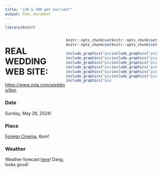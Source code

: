 ```yaml
---
title: "JJB & JRN get married!"
output: html_document
---
```


```r
library(knitr)
```
:::: {style="display: flex;"}

::: {.column width="40%"}

# REAL WEDDING WEB SITE:

[https://www.zola.com/wedding/jbjn](https://www.zola.com/wedding/jbjn)

### Date

Sunday, May 26, 2024!

### Place

[Foreign Cinema](http://foreigncinema.com/), 6pm!

### Weather

Weather forecast [here](https://www.wunderground.com/calendar/us/ca/san-bruno/KSFO/date/2024-5)! Dang, looks good!

:::

::: {.column width="30%"}

```r
knitr::opts_chunk$set(dpi=36)
knitr::opts_chunk$set(dev="jpeg", fig.retina = 1)

include_graphics("pix/3.jpg")
include_graphics("pix/1.jpg")
include_graphics("pix/2.jpg")
include_graphics("pix/4.jpg")
include_graphics("pix/5.jpg")
include_graphics("pix/6.jpg")
include_graphics("pix/7.jpg")
```

:::

::: {.column width="30%"}

```r
knitr::opts_chunk$set(dpi=36)
knitr::opts_chunk$set(dev="jpeg", fig.retina = 1)

include_graphics("pix/8.jpg")
include_graphics("pix/9.jpg")
include_graphics("pix/10.jpg")
include_graphics("pix/11.jpg")
include_graphics("pix/12.jpg")
include_graphics("pix/13.jpg")
```

:::


::::

 



 
 
 
 
 
 
